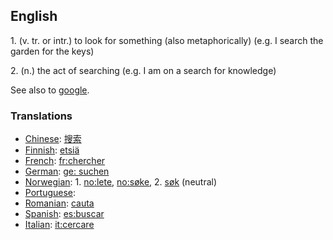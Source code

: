 ==English==
1. (v. tr. or intr.) to look for something (also metaphorically) (e.g. I search the garden for the keys)

2. (n.) the act of searching (e.g. I am on a search for knowledge)

See also to [[google]].

===Translations===
*[[Chinese]]: [[搜索]]
*[[Finnish]]: [[etsiä]]
*[[French]]: [[fr:chercher]]
*[[German]]: [[ge: suchen]]
*[[Norwegian]]: 1. [[no:lete]], [[no:søke]], 2. [[søk]] (neutral)
*[[Portuguese]]: [[]]
*[[Romanian]]: [[cauta]]
*[[Spanish]]: [[es:buscar]]
*[[Italian]]: [[it:cercare]]